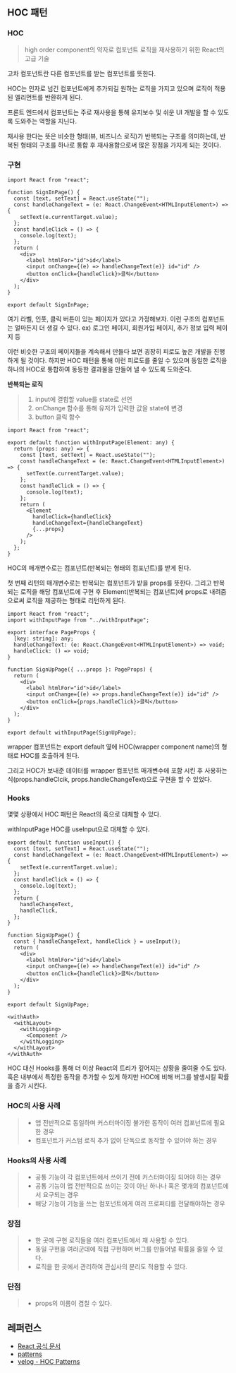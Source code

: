 ## HOC 패턴

### HOC

> high order component의 약자로 컴포넌트 로직을 재사용하기 위한 React의 고급 기술

고차 컴포넌트란 다른 컴포넌트를 받는 컴포넌트를 뜻한다.

HOC는 인자로 넘긴 컴포넌트에게 추가되길 원하는 로직을 가지고 있으며 로직이 적용된 엘리먼트를 반환하게 된다.

프론트 엔드에서 컴포넌트는 주로 재사용을 통해 유지보수 및 쉬운 UI 개발을 할 수 있도록 도와주는 역할을 지닌다.

재사용 한다는 뜻은 비슷한 형태(뷰, 비즈니스 로직)가 반복되는 구조를 의미하는데, 반복된 형태의 구조를 하나로 통합 후 재사용함으로써 많은 장점을 가지게 되는 것이다.

### 구현

```tsx
import React from "react";

function SignInPage() {
  const [text, setText] = React.useState("");
  const handleChangeText = (e: React.ChangeEvent<HTMLInputElement>) => {
    setText(e.currentTarget.value);
  };
  const handleClick = () => {
    console.log(text);
  };
  return (
    <div>
      <label htmlFor="id">id</label>
      <input onChange={(e) => handleChangeText(e)} id="id" />
      <button onClick={handleClick}>클릭</button>
    </div>
  );
}

export default SignInPage;
```

여기 라벨, 인풋, 클릭 버튼이 있는 페이지가 있다고 가정해보자. 이런 구조의 컴포넌트는 얼마든지 더 생길 수 있다.
ex) 로그인 페이지, 회원가입 페이지, 추가 정보 입력 페이지 등

이런 비슷한 구조의 페이지들을 계속해서 만들다 보면 굉장히 피로도 높은 개발을 진행하게 될 것이다.
하지만 HOC 패턴을 통해 이런 피로도를 줄일 수 있으며 동일한 로직을 하나의 HOC로 통합하여 동등한 결과물을 만들어 낼 수 있도록 도와준다.

<b>반복되는 로직</b>

> 1. input에 결합할 value를 state로 선언
> 2. onChange 함수를 통해 유저가 입력한 값을 state에 변경
> 3. button 클릭 함수

```tsx
import React from "react";

export default function withInputPage(Element: any) {
  return (props: any) => {
    const [text, setText] = React.useState("");
    const handleChangeText = (e: React.ChangeEvent<HTMLInputElement>) => {
      setText(e.currentTarget.value);
    };
    const handleClick = () => {
      console.log(text);
    };
    return (
      <Element
        handleClick={handleClick}
        handleChangeText={handleChangeText}
        {...props}
      />
    );
  };
}
```

HOC의 매개변수로는 컴포넌트(반복되는 형태의 컴포넌트)를 받게 된다.

첫 번째 리턴의 매개변수로는 반복되는 컴포넌트가 받을 props를 뜻한다. 그리고 반복되는 로직을 해당 컴포넌트에 구현 후
Element(반복되는 컴포넌트)에 props로 내려줌으로써 로직을 제공하는 형태로 리턴하게 된다.

```tsx
import React from "react";
import withInputPage from "../withInputPage";

export interface PageProps {
  [key: string]: any;
  handleChangeText: (e: React.ChangeEvent<HTMLInputElement>) => void;
  handleClick: () => void;
}

function SignUpPage({ ...props }: PageProps) {
  return (
    <div>
      <label htmlFor="id">id</label>
      <input onChange={(e) => props.handleChangeText(e)} id="id" />
      <button onClick={props.handleClick}>클릭</button>
    </div>
  );
}

export default withInputPage(SignUpPage);
```

wrapper 컴포넌트는 export default 옆에 HOC(wrapper component name)의 형태로 HOC를 호출하게 된다.

그리고 HOC가 보내준 데이터를 wrapper 컴포넌트 매개변수에 포함 시킨 후 사용하는 식(props.handleClcik, props.handleChangeText)으로
구현을 할 수 있었다.

### Hooks

몇몇 상황에서 HOC 패턴은 React의 훅으로 대체할 수 있다.

withInputPage HOC를 useInput으로 대체할 수 있다.

```tsx
export default function useInput() {
  const [text, setText] = React.useState("");
  const handleChangeText = (e: React.ChangeEvent<HTMLInputElement>) => {
    setText(e.currentTarget.value);
  };
  const handleClick = () => {
    console.log(text);
  };
  return {
    handleChangeText,
    handleClick,
  };
}

function SignUpPage() {
  const { handleChangeText, handleClick } = useInput();
  return (
    <div>
      <label htmlFor="id">id</label>
      <input onChange={(e) => handleChangeText(e)} id="id" />
      <button onClick={handleClick}>클릭</button>
    </div>
  );
}

export default SignUpPage;
```

```tsx
<withAuth>
  <withLayout>
    <withLogging>
      <Component />
    </withLogging>
  </withLayout>
</withAuth>
```

HOC 대신 Hooks를 통해 더 이상 React의 트리가 깊어지는 상황을 줄여줄 수도 있다.
훅은 내부에서 특정한 동작을 추가할 수 있게 하지만 HOC에 비해 버그를 발생시킬 확률을 증가 시킨다.

### HOC의 사용 사례

> - 앱 전반적으로 동일하며 커스터마이징 불가한 동작이 여러 컴포넌트에 필요한 경우
> - 컴포넌트가 커스텀 로직 추가 없이 단독으로 동작할 수 있어야 하는 경우

### Hooks의 사용 사례

> - 공통 기능이 각 컴포넌트에서 쓰이기 전에 커스터마이징 되어야 하는 경우
> - 공통 기능이 앱 전반적으로 쓰이는 것이 아닌 하나나 혹은 몇개의 컴포넌트에서 요구되는 경우
> - 해당 기능이 기능을 쓰는 컴포넌트에게 여러 프로퍼티를 전달해야하는 경우

### 장점

> - 한 곳에 구현 로직들을 여러 컴포넌트에서 재 사용할 수 있다.
> - 동일 구현을 여러군데에 직접 구현하며 버그를 만들어낼 확률을 줄일 수 있다.
> - 로직을 한 곳에서 관리하여 관심사의 분리도 적용할 수 있다.

### 단점

> - props의 이름이 겹칠 수 있다.

## 레퍼런스

- [React 공식 문서](https://ko.reactjs.org/docs/higher-order-components.html)
- [patterns](https://patterns-dev-kr.github.io/design-patterns/hoc-pattern/)
- [velog - HOC Patterns](https://velog.io/@dbstjrwnekd/HOC-Patterns)
